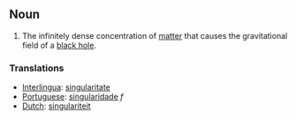 ==Noun==
#The infinitely dense concentration of [[matter]] that causes the gravitational field of a [[black hole]].
===Translations===
*[[Interlingua]]: [[singularitate]]
*[[Portuguese]]: [[singularidade]] ''f''
*[[Dutch]]: [[singulariteit]]